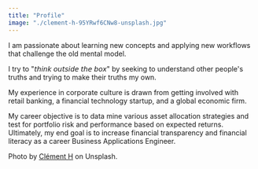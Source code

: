 ```yaml
---
title: "Profile"
image: "./clement-h-95YRwf6CNw8-unsplash.jpg"
---
```



I am passionate about learning new concepts and applying new workflows that challenge the old mental model.

I try to "𝘵𝘩𝘪𝘯𝘬 𝘰𝘶𝘵𝘴𝘪𝘥𝘦 𝘵𝘩𝘦 𝘣𝘰𝘹" by seeking to understand other people's truths and trying to make their truths my own.

My experience in corporate culture is drawn from getting involved with retail banking, a financial technology startup, and a global economic firm.

My career objective is to data mine various asset allocation strategies and test for portfolio risk and performance based on expected returns. Ultimately, my end goal is to increase financial transparency and financial literacy as a career Business Applications Engineer.

<!-- Photo by <a href="https://unsplash.com/@charlesdeluvio?utm_source=unsplash&utm_medium=referral&utm_content=creditCopyText" target="_blank" rel="nofollow noopener noreferrer" aria-label="External Link"><Underlining>Diana Parkhouse</Underlining></a> on Unsplash -->
Photo by <a href="https://unsplash.com/@clemhlrdt?utm_source=unsplash&utm_medium=referral&utm_content=creditCopyText" target="_blank" rel="nofollow noopener noreferrer" aria-label="External Link">Clément H</a> on Unsplash.

